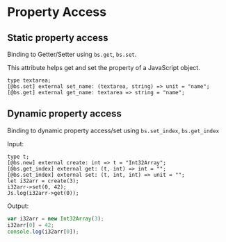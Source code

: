 # Property Access

## Static property access

Binding to Getter/Setter using `bs.get`, `bs.set`.

This attribute helps get and set the property of a JavaScript object.

```reason
type textarea;
[@bs.set] external set_name: (textarea, string) => unit = "name";
[@bs.get] external get_name: textarea => string = "name";

```


## Dynamic property access

Binding to dynamic property access/set using `bs.set_index`, `bs.get_index`

Input:

```reason
type t;
[@bs.new] external create: int => t = "Int32Array";
[@bs.get_index] external get: (t, int) => int = "";
[@bs.set_index] external set: (t, int, int) => unit = "";
let i32arr = create(3);
i32arr->set(0, 42);
Js.log(i32arr->get(0));
```

Output:
```js
var i32arr = new Int32Array(3);
i32arr[0] = 42;
console.log(i32arr[0]);
```
